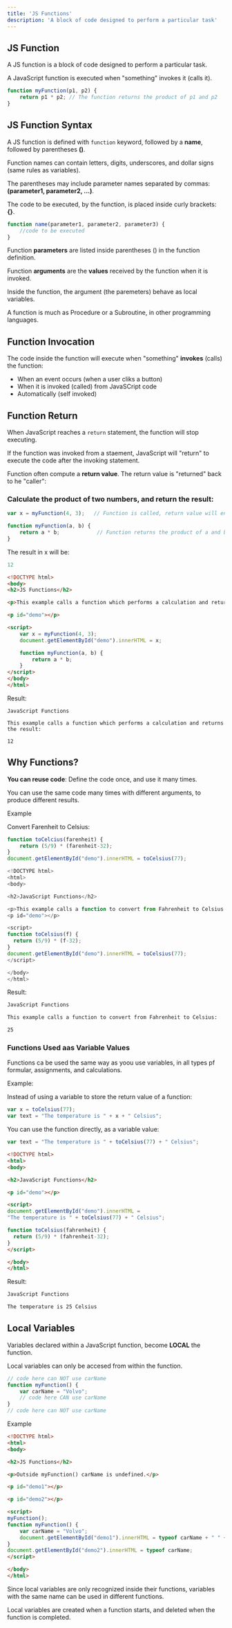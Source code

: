 ```yaml
---
title: 'JS Functions'
description: 'A block of code designed to perform a particular task'
---
```


## JS Function

A JS function is a block of code designed to perform a particular task.

A JavaScript function is executed when "something" invokes it (calls it).

```js
function myFunction(p1, p2) {
    return p1 * p2; // The function returns the product of p1 and p2
}
```

## JS Function Syntax

A JS function is defined with `function` keyword, followed by a **name**, followed by parentheses **()**.

Function names can contain letters, digits, underscores, and dollar signs (same rules as variables).

The parentheses may include parameter names separated by commas:
**(parameter1, parameter2, ...)**.

The code to be executed, by the function, is placed inside curly brackets: **{}**.

```js
function name(parameter1, parameter2, parameter3) {
    //code to be executed
}
```

Function **parameters** are listed inside parentheses () in the function definition.

Function **arguments** are the **values** received by the function when it is invoked.

Inside the function, the argument (the paremeters) behave as local variables.

A function is much as Procedure or a Subroutine, in other programming languages.

## Function Invocation

The code inside the function will execute when "something" **invokes** (calls) the function:

- When an event occurs (when a user cliks a button)
- When it is invoked (called) from JavaSCript code
- Automatically (self invoked)

## Function Return

When JavaScript reaches a `return` statement, the function will stop executing.

If the function was invoked from a staement, JavaScript will "return" to execute the code after the invoking statement.

Function often compute a **return value**. The return value is "returned" back to he "caller":

### Calculate the product of two numbers, and return the result:

```js
var x = myFunction(4, 3);   // Function is called, return value will end up in x

function myFunction(a, b) {
    return a * b;            // Function returns the product of a and b 
}
```

The result in x will be:

```js
12
```

```html
<!DOCTYPE html>
<body>
<h2>JS Functions</h2>

<p>This example calls a function which performs a calculation and returns the result:</p>

<p id="demo"></p>

<script>
    var x = myFunction(4, 3);
    document.getElementById("demo").innerHTML = x;

    function myFunction(a, b) {
        return a * b;
    } 
</script>
</body>
</html>
```
Result:

```
JavaScript Functions

This example calls a function which performs a calculation and returns the result:

12
```

## Why Functions?

**You can reuse code**: Define the code once, and use it many times.

You can use the same code many times with different arguments, to produce different results.

Example

Convert Farenheit to Celsius:

```js
function toCelcius(farenheit) {
    return (5/9) * (farenheit-32);
}
document.getElementById("demo").innerHTML = toCelsius(77);
```

```js
<!DOCTYPE html>
<html>
<body>

<h2>JavaScript Functions</h2>

<p>This example calls a function to convert from Fahrenheit to Celsius:</p>
<p id="demo"></p>

<script>
function toCelsius(f) {
  return (5/9) * (f-32);
}
document.getElementById("demo").innerHTML = toCelsius(77);
</script>

</body>
</html>
```

Result:

```md
JavaScript Functions

This example calls a function to convert from Fahrenheit to Celsius:

25
```

### Functions Used aas Variable Values

Functions ca be used the same way as yoou use variables, in all types pf formular, assignments, and calculations.

Example:

Instead of using a variable to store the return value of a function:

```js
var x = toCelsius(77);
var text = "The temperature is " + x + " Celsius";
```

You can use the function directly, as a variable value:

```js
var text = "The temperature is " + toCelsius(77) + " Celsius";
```

```html
<!DOCTYPE html>
<html>
<body>

<h2>JavaScript Functions</h2>

<p id="demo"></p>

<script>
document.getElementById("demo").innerHTML =
"The temperature is " + toCelsius(77) + " Celsius";

function toCelsius(fahrenheit) {
  return (5/9) * (fahrenheit-32);
} 
</script>

</body>
</html>
```

Result:

```md
JavaScript Functions

The temperature is 25 Celsius
```

## Local Variables

Variables declared within a JavaScript function, become **LOCAL** the function.

Local variables can only be accesed from within the function.

```js
// code here can NOT use carName
function myFunction() {
    var carName = "Volvo";
    // code here CAN use carName
}
// code here can NOT use carName
```

Example

```html
<!DOCTYPE html>
<html>
<body>

<h2>JS Functions</h2>

<p>Outside myFunction() carName is undefined.</p>

<p id="demo1"></p>

<p id="demo2"></p>

<script>
myFunction();
function myFunction() {
    var carName = "Volvo";
    document.getElementById("demo1").innerHTML = typeof carName + " " + carName;
}
document.getElementById("demo2").innerHTML = typeof carName;
</script>

</body>
</html>
```

Since local variables are only recognized inside their functions, variables with the same name can be used in different functions.

Local variables are created when a function starts, and deleted when the function is completed.